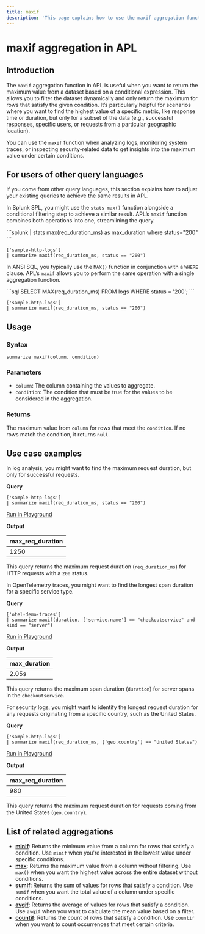 ```yaml
---
title: maxif
description: 'This page explains how to use the maxif aggregation function in APL.'
---
```


# maxif aggregation in APL

## Introduction

The `maxif` aggregation function in APL is useful when you want to return the maximum value from a dataset based on a conditional expression. This allows you to filter the dataset dynamically and only return the maximum for rows that satisfy the given condition. It’s particularly helpful for scenarios where you want to find the highest value of a specific metric, like response time or duration, but only for a subset of the data (e.g., successful responses, specific users, or requests from a particular geographic location).

You can use the `maxif` function when analyzing logs, monitoring system traces, or inspecting security-related data to get insights into the maximum value under certain conditions.

## For users of other query languages

If you come from other query languages, this section explains how to adjust your existing queries to achieve the same results in APL.

<AccordionGroup>
<Accordion title="Splunk SPL users">

In Splunk SPL, you might use the `stats max()` function alongside a conditional filtering step to achieve a similar result. APL’s `maxif` function combines both operations into one, streamlining the query.

<CodeGroup>
```splunk
| stats max(req_duration_ms) as max_duration where status="200"
```

```kusto
['sample-http-logs']
| summarize maxif(req_duration_ms, status == "200")
```
</CodeGroup>

</Accordion>
<Accordion title="ANSI SQL users">

In ANSI SQL, you typically use the `MAX()` function in conjunction with a `WHERE` clause. APL’s `maxif` allows you to perform the same operation with a single aggregation function.

<CodeGroup>
```sql
SELECT MAX(req_duration_ms) 
FROM logs 
WHERE status = '200';
```

```kusto
['sample-http-logs']
| summarize maxif(req_duration_ms, status == "200")
```
</CodeGroup>

</Accordion>
</AccordionGroup>

## Usage

### Syntax

```kusto
summarize maxif(column, condition)
```

### Parameters

- `column`: The column containing the values to aggregate.
- `condition`: The condition that must be true for the values to be considered in the aggregation.

### Returns

The maximum value from `column` for rows that meet the `condition`. If no rows match the condition, it returns `null`.

## Use case examples

<Tabs>
<Tab title="Log analysis">

In log analysis, you might want to find the maximum request duration, but only for successful requests.

**Query**

```kusto
['sample-http-logs']
| summarize maxif(req_duration_ms, status == "200")
```

[Run in Playground](https://play.axiom.co/axiom-play-qf1k/explorer?initForm=%7B%22apl%22%3A%22%5B'sample-http-logs'%5D%20%7C%20summarize%20maxif(req_duration_ms,%20status%20%3D%3D%20'200')%22%7D)

**Output**

| max_req_duration |
|------------------|
| 1250             |

This query returns the maximum request duration (`req_duration_ms`) for HTTP requests with a `200` status.

</Tab>
<Tab title="OpenTelemetry traces">

In OpenTelemetry traces, you might want to find the longest span duration for a specific service type.

**Query**

```kusto
['otel-demo-traces']
| summarize maxif(duration, ['service.name'] == "checkoutservice" and kind == "server")
```

[Run in Playground](https://play.axiom.co/axiom-play-qf1k/explorer?initForm=%7B%22apl%22%3A%22%5B'otel-demo-traces'%5D%20%7C%20summarize%20maxif(duration,%20%5B'service.name'%5D%20%3D%3D%20'checkoutservice'%20and%20kind%20%3D%3D%20'server')%22%7D)

**Output**

| max_duration |
|--------------|
| 2.05s        |

This query returns the maximum span duration (`duration`) for server spans in the `checkoutservice`.

</Tab>
<Tab title="Security logs">

For security logs, you might want to identify the longest request duration for any requests originating from a specific country, such as the United States.

**Query**

```kusto
['sample-http-logs']
| summarize maxif(req_duration_ms, ['geo.country'] == "United States")
```

[Run in Playground](https://play.axiom.co/axiom-play-qf1k/explorer?initForm=%7B%22apl%22%3A%22%5B'sample-http-logs'%5D%20%7C%20summarize%20maxif(req_duration_ms,%20%5B'geo.country'%5D%20%3D%3D%20'United%20States')%22%7D)

**Output**

| max_req_duration |
|------------------|
| 980              |

This query returns the maximum request duration for requests coming from the United States (`geo.country`).

</Tab>
</Tabs>

## List of related aggregations

- [**minif**](/apl/aggregation-function/minif): Returns the minimum value from a column for rows that satisfy a condition. Use `minif` when you're interested in the lowest value under specific conditions.
- [**max**](/apl/aggregation-function/max): Returns the maximum value from a column without filtering. Use `max()` when you want the highest value across the entire dataset without conditions.
- [**sumif**](/apl/aggregation-function/sumif): Returns the sum of values for rows that satisfy a condition. Use `sumif` when you want the total value of a column under specific conditions.
- [**avgif**](/apl/aggregation-function/avgif): Returns the average of values for rows that satisfy a condition. Use `avgif` when you want to calculate the mean value based on a filter.
- [**countif**](/apl/aggregation-function/countif): Returns the count of rows that satisfy a condition. Use `countif` when you want to count occurrences that meet certain criteria.